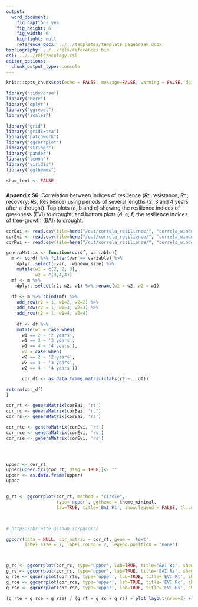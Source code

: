 ```yaml
---
output: 
  word_document:
    fig_caption: yes
    fig_height: 6
    fig_width: 6
    highlight: null
    reference_docx: ../../templates/template_pagebreak.docx
bibliography: ../../refs/references.bib
csl: ../../refs/ecology.csl
editor_options: 
  chunk_output_type: console
---
```


```r
knitr::opts_chunk$set(echo = FALSE, message=FALSE, warning = FALSE, dpi = 200)
```

```r
library("tidyverse")
library("here")
library("dplyr")
library("ggrepel")
library("scales")

library("grid")
library("gridExtra")
library("patchwork")
library("ggcorrplot")
library("stringr")
library("pander")
library("lemon")
library("viridis")
library("ggthemes")
```

```r
show_text <- FALSE
```
##### 
**Appendix S6.** Correlation between indices of resilience (*Rt*, resistance; *Rc*, recovery; *Rs*, Resilience) using periods of several lengths (2, 3 and 4 years after a drought). Top plots (a, b and c) showing the resilience indices of greenness (EVI) to drought; and bottom plots (d, e, f) the resilience indices of tree-growth (BAI) to drought. 

```r

corBai <- read.csv(file=here("/out/correla_resilience/", "correla_window_size.csv"), header = TRUE)
corEvi <- read.csv(file=here("/out/correla_resilience/", "correla_window_size_evi.csv"), header = TRUE)
corRwi <- read.csv(file=here("/out/correla_resilience/", "correla_window_size_rwi.csv"), header = TRUE)

generaMatrix <- function(cordf, variable){ 
  m <- cordf %>% filter(var == variable) %>% 
    dplyr::select(-var, -window_size) %>% 
    mutate(w1 = c(2, 2, 3), 
           w2 = c(3,4,4)) 
  mf <- m %>% 
    dplyr::select(r2, w2, w1) %>% rename(w1 = w2, w2 = w1)
  
  df <- m %>% rbind(mf) %>% 
    add_row(r2 = 1, w1=2, w2=2) %>% 
    add_row(r2 = 1, w1=3, w2=3) %>% 
    add_row(r2 = 1, w1=4, w2=4) 
  
    df <- df %>% 
    mutate(w1 = case_when(
      w1 == 2 ~ '2 years',
      w1 == 3 ~ '3 years',
      w1 == 4 ~ '4 years'),
      w2 = case_when(
      w2 == 2 ~ '2 years',
      w2 == 3 ~ '3 years',
      w2 == 4 ~ '4 years'))

      cor_df <- as.data.frame.matrix(xtabs(r2 ~., df))

return(cor_df)
}

cor_rt <- generaMatrix(corBai, 'rt')
cor_rc <- generaMatrix(corBai, 'rc')
cor_rs <- generaMatrix(corBai, 'rs') 

cor_rte <- generaMatrix(corEvi, 'rt')
cor_rce <- generaMatrix(corEvi, 'rc')
cor_rse <- generaMatrix(corEvi, 'rs')




upper <- cor_rt 
upper[upper.tri(cor_rt, diag = TRUE)]<- ""
upper <- as.data.frame(upper)
upper


g_rt <- ggcorrplot(cor_rt, method = "circle", 
                   type='upper', ggtheme = theme_minimal,
                   lab=TRUE, title='BAI Rt', show.legend = FALSE, tl.cex = 14)



# https://briatte.github.io/ggcorr/

ggcorr(data = NULL, cor_matrix = cor_rt, geom = 'text', 
       label_size = 7, label_round = 2, legend.position = 'none')



g_rc <- ggcorrplot(cor_rc, type='upper', lab=TRUE, title='BAI Rc', show.legend = FALSE)
g_rs <- ggcorrplot(cor_rs, type='upper', lab=TRUE, title='BAI Rs', show.legend = FALSE)
g_rte <- ggcorrplot(cor_rte, type='upper', lab=TRUE, title='EVI Rt', show.legend = FALSE)
g_rce <- ggcorrplot(cor_rce, type='upper', lab=TRUE, title='EVI Rc', show.legend = FALSE)
g_rse <- ggcorrplot(cor_rse, type='upper', lab=TRUE, title='EVI Rs', show.legend = TRUE)

(g_rte + g_rce + g_rse) / (g_rt + g_rc + g_rs) + plot_layout(nrow=2) + plot_annotation(tag_levels = c('a'))
```
